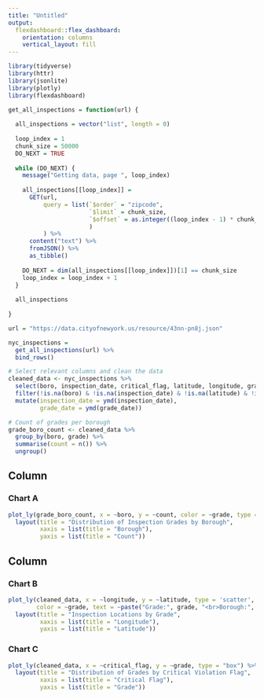 ```yaml
---
title: "Untitled"
output: 
  flexdashboard::flex_dashboard:
    orientation: columns
    vertical_layout: fill
---
```


```r
library(tidyverse)
library(httr)
library(jsonlite)
library(plotly)
library(flexdashboard)

get_all_inspections = function(url) {
  
  all_inspections = vector("list", length = 0)
  
  loop_index = 1
  chunk_size = 50000
  DO_NEXT = TRUE
  
  while (DO_NEXT) {
    message("Getting data, page ", loop_index)
    
    all_inspections[[loop_index]] = 
      GET(url,
          query = list(`$order` = "zipcode",
                       `$limit` = chunk_size,
                       `$offset` = as.integer((loop_index - 1) * chunk_size)
                       )
          ) %>%
      content("text") %>%
      fromJSON() %>%
      as_tibble()
    
    DO_NEXT = dim(all_inspections[[loop_index]])[1] == chunk_size
    loop_index = loop_index + 1
  }
  
  all_inspections
  
}

url = "https://data.cityofnewyork.us/resource/43nn-pn8j.json"

nyc_inspections = 
  get_all_inspections(url) %>%
  bind_rows() 
```


```r
# Select relevant columns and clean the data
cleaned_data <- nyc_inspections %>%
  select(boro, inspection_date, critical_flag, latitude, longitude, grade, grade_date) %>%
  filter(!is.na(boro) & !is.na(inspection_date) & !is.na(latitude) & !is.na(longitude) & !is.na(grade)) %>%
  mutate(inspection_date = ymd(inspection_date),
         grade_date = ymd(grade_date))
```


```r
# Count of grades per borough
grade_boro_count <- cleaned_data %>%
  group_by(boro, grade) %>%
  summarise(count = n()) %>%
  ungroup()
```


Column {data-width=650}
-----------------------------------------------------------------------

### Chart A

```r
plot_ly(grade_boro_count, x = ~boro, y = ~count, color = ~grade, type = "bar") %>%
  layout(title = "Distribution of Inspection Grades by Borough",
         xaxis = list(title = "Borough"),
         yaxis = list(title = "Count"))
```

Column {data-width=350}
-----------------------------------------------------------------------

### Chart B

```r
plot_ly(cleaned_data, x = ~longitude, y = ~latitude, type = 'scatter', mode = 'markers',
        color = ~grade, text = ~paste("Grade:", grade, "<br>Borough:", boro)) %>%
  layout(title = "Inspection Locations by Grade",
         xaxis = list(title = "Longitude"),
         yaxis = list(title = "Latitude"))
```

### Chart C

```r
plot_ly(cleaned_data, x = ~critical_flag, y = ~grade, type = "box") %>%
  layout(title = "Distribution of Grades by Critical Violation Flag",
         xaxis = list(title = "Critical Flag"),
         yaxis = list(title = "Grade"))
```

